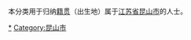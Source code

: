 {{Catnav|頁面分類|各種主題的頁面分類|依中国各省来作的分类|各地中国人|江苏人|苏州人}}
{{Catnav|頁面分類|人物|各國人物|中国人|各地中国人|江苏人|苏州人}}

本分类用于归纳[[籍贯|籍贯]]（出生地）属于[[江苏省|江苏省]][[昆山市|昆山市]]的人士。

[[Category:苏州人|*]]
[[Category:昆山市|Category:昆山市]]